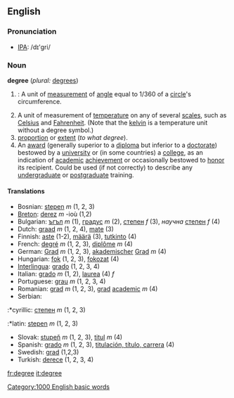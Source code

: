 ==English==

===Pronunciation===
*[[w:IPA|IPA]]: /dɪ'gri/

===Noun===
'''degree'''  (''plural:'' [[degrees]])
# {{cattag|Geometry}}: A unit of [[measurement]] of [[angle]] equal to 1/360 of a [[circle]]'s circumference.
# A unit of measurement of [[temperature]] on any of several [[scales]], such as [[Celsius]] and [[Fahrenheit]]. (Note that the [[kelvin]] is a temperature unit without a degree symbol.)
# [[proportion]] or [[extent]] (''to what degree'').
# An [[award]] (generally superior to a [[diploma]] but inferior to a [[doctorate]]) bestowed by a [[university]] or (in some countries) a [[college]], as an indication of [[academic]] [[achievement]] or occasionally bestowed to [[honor]] its recipient. Could be used (if not correctly) to describe any [[undergraduate]] or [[postgraduate]] training.

====Translations====
*Bosnian: [[stepen]] ''m'' (1, 2, 3)
*[[Breton]]: [[derez]] ''m'' -ioù (1,2)
*Bulgarian: [[ъгъл]] ''m'' (1), [[градус]] ''m'' (2), [[степен]] ''f'' (3), ''научна'' [[степен]] ''f'' (4)
*Dutch: [[graad]] ''m'' (1, 2, 4), [[mate]] (3)
*Finnish: [[aste]] (1-2), [[määrä]] (3), [[tutkinto]] (4)
*French: [[degré]] ''m'' (1, 2, 3), [[diplôme]] ''m'' (4)
*German: [[Grad]] ''m'' (1, 2, 3), [[akademischer]] [[Grad]] ''m'' (4)
*Hungarian: [[fok]] (1, 2, 3), [[fokozat]] (4)
*[[Interlingua]]: [[grado]] (1, 2, 3, 4)
*Italian: [[grado]] ''m'' (1, 2), [[laurea]] (4) ''f''
*Portuguese: [[grau]] ''m'' (1, 2, 3, 4)
*Romanian: [[grad]] ''m'' (1, 2, 3), [[grad]] [[academic]] ''m'' (4)
*Serbian:
:*cyrillic: [[степен]] ''m'' (1, 2, 3)
:*latin: [[stepen]] ''m'' (1, 2, 3)
*Slovak: [[stupeň]] ''m'' (1, 2, 3), [[titul]] ''m'' (4)
*Spanish: [[grado]] ''m'' (1, 2, 3), [[titulación, título, carrera]] (4) 
*Swedish: [[grad]] (1,2,3)
*Turkish: [[derece]] (1, 2, 3, 4)

[[Category:1000 English basic words]]
[[fr:degree]]
[[it:degree]]